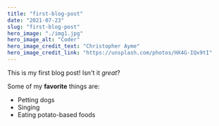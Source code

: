 ```yaml
---
title: "first-blog-post"
date: "2021-07-23"
slug: "first-blog-post"
hero_image: "./img1.jpg"
hero_image_alt: "Coder"
hero_image_credit_text: "Christopher Ayme"
hero_image_credit_link: "https://unsplash.com/photos/HX4G-IQx9tI"
---
```


This is my first blog post! Isn't it *great*?

Some of my **favorite** things are:

* Petting dogs
* Singing
* Eating potato-based foods